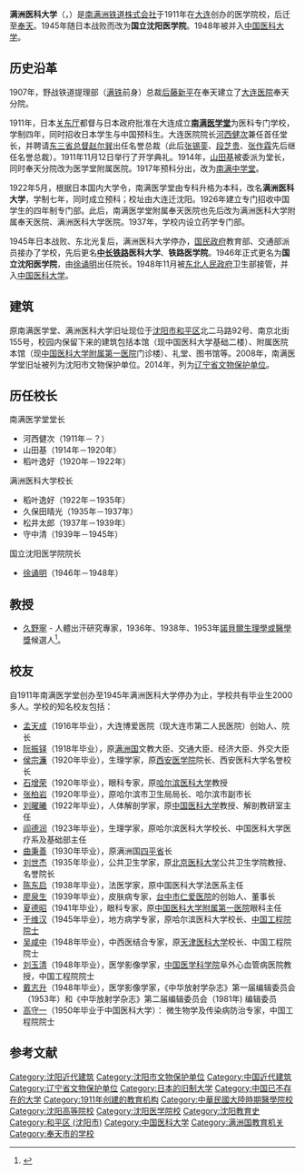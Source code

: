 {{Infobox University
|name = 满洲医科大学
|image = [[File:奉天・満州医科大学付属医院本館.jpeg|center]]
|caption = 满洲医科大学附属医院本馆（现[[中国医科大学附属第一医院|中国医科大学附属第一医院]]门诊楼）
|established = 1911年
|former_name = 南满医学堂
|address  = [[奉天市|奉天市]]（今[[沈阳市|沈阳市]][[和平区_(沈阳市)|和平区]]）
}}
'''满洲医科大学'''（{{lang-ja|満州医科大学}}，{{lang-en|Manchuria Medical College}}）是[[南满洲铁道株式会社|南满洲铁道株式会社]]于1911年在[[大连|大连]]创办的医学院校，后迁至[[奉天|奉天]]。1945年随日本战败而改为'''国立沈阳医学院'''。1948年被并入[[中国医科大学|中国医科大学]]。

== 历史沿革 ==
1907年，野战铁道提理部（[[满铁|满铁]]前身）总裁[[后藤新平|后藤新平]]在奉天建立了[[大连医院|大连医院]]奉天分院。

1911年，日本[[关东厅|关东厅]]都督与日本政府批准在大连成立'''[[南满医学堂|南满医学堂]]'''为医科专门学校，学制四年，同时招收日本学生与中国预科生。大连医院院长[[河西健次|河西健次]]兼任首任堂长，并聘请[[东三省总督|东三省总督]][[赵尔巽|赵尔巽]]出任名誉总裁（此后[[张锡銮|张锡銮]]、[[段芝贵|段芝贵]]、[[张作霖|张作霖]]先后继任名誉总裁）。1911年11月12日举行了开学典礼。1914年，[[山田基|山田基]]被委派为堂长，同时奉天分院改为医学堂附属医院。1917年预科分出，改为[[南满中学堂|南满中学堂]]。{{r|dang}}{{r|wsz}}{{r|lu}}

1922年5月，根据日本国内大学令，南满医学堂由专科升格为本科，改名'''满洲医科大学'''，学制七年，同时成立预科；校址由大连迁沈阳。1926年建立专门招收中国学生的四年制专门部。此后，南满医学堂附属奉天医院也先后改为满洲医科大学附属奉天医院、满洲医科大学医院。1937年，学校内设立药学专门部。{{r|dang}}{{r|wsz}}{{r|lu}}

1945年日本战败、东北光复后，满洲医科大学停办，[[国民政府|国民政府]]教育部、交通部派员接办了学校，先后更名'''[[中长铁路|中长铁路]]医科大学'''、'''铁路医学院'''。1946年正式更名为'''国立沈阳医学院'''，由[[徐诵明|徐诵明]]出任院长。1948年11月被[[东北人民政府|东北人民政府]]卫生部接管，并入[[中国医科大学|中国医科大学]]。{{r|wsz}}

== 建筑 ==
{{文物保护单位
| 级别 = 省级
| 省名 = 辽宁省
| 图片 = [[File:The_First_Affiliated_Hospital_of_China_Medical_University_06_2015-09.JPG|260px]]<br><small>附属医院本馆西北面，2015年9月</small>
| 名称 = 南满医学堂旧址
| 编号 = 9-209
| 分类 = 近现代重要史迹及代表性建筑
| 时代 = 1921年
| 所在 = [[沈阳市|沈阳市]][[和平区_(沈阳市)|和平区]]
| 登录 = 2014年10月
}}
原南满医学堂、满洲医科大学旧址现位于[[沈阳市|沈阳市]][[和平区_(沈阳市)|和平区]]北二马路92号、南京北街155号，校园内保留下来的建筑包括本馆（现中国医科大学基础二楼）、附属医院本馆（现[[中国医科大学附属第一医院|中国医科大学附属第一医院]]门诊楼）、礼堂、图书馆等。2008年，南满医学堂旧址被列为沈阳市文物保护单位。{{r|chen}}2014年，列为[[辽宁省文物保护单位|辽宁省文物保护单位]]。{{r|liaoning}}

== 历任校长 ==
; 南满医学堂堂长{{r|lu}}
* 河西健次（1911年－？）
* 山田基（1914年－1920年）
* 稻叶逸好（1920年－1922年）

; 满洲医科大学校长{{r|lu}}
* 稻叶逸好（1922年－1935年）
* 久保田晴光（1935年－1937年）
* 松井太郎（1937年－1939年）
* 守中清（1939年－1945年）

; 国立沈阳医学院院长{{r|wsz}}
* [[徐诵明|徐诵明]]（1946年－1948年）

== 教授 ==
* [[久野寧|久野寧]] - 人體出汗研究專家，1936年、1938年、1953年[[諾貝爾生理學或醫學獎|諾貝爾生理學或醫學獎]]候選人<ref name="Nobel">{{Cite web |url=http://www.nobelprize.org/nomination/archive/country-people.php?country=44&person=nominee |title=Nomination Database |accessdate=2016-08-18 |archive-date=2014-10-19 |archive-url=https://web.archive.org/web/20141019050219/http://www.nobelprize.org/nomination/archive/country-people.php?country=44&person=nominee |dead-url=no }}</ref>。

== 校友 ==
自1911年南满医学堂创办至1945年满洲医科大学停办为止，学校共有毕业生2000多人。{{r|dang}}{{r|lu}}学校的知名校友包括：
* [[孟天成|孟天成]]（1916年毕业），大连博爱医院（现大连市第二人民医院）创始人、院长
* [[阮振铎|阮振铎]]（1918年毕业），原[[满洲国|满洲国]]文教大臣、交通大臣、经济大臣、外交大臣
* [[侯宗濂|侯宗濂]]（1920年毕业），生理学家，原[[西安医学院|西安医学院]]院长、西安医科大学名誉校长
* [[石增荣|石增荣]]（1920年毕业），眼科专家，原[[哈尔滨医科大学|哈尔滨医科大学]]教授
* [[张柏岩|张柏岩]]（1920年毕业），原哈尔滨市卫生局局长、哈尔滨市副市长
* [[刘曜曦|刘曜曦]]（1922年毕业），人体解剖学家，原[[中国医科大学|中国医科大学]]教授、解剖教研室主任
* [[阎德润|阎德润]]（1923年毕业），生理学家，原哈尔滨医科大学校长、中国医科大学医疗系及基础部主任
* [[曲秉善|曲秉善]]（1930年毕业），原满洲国[[四平省|四平省]]长
* [[刘世杰|刘世杰]]（1935年毕业），公共卫生学家，原[[北京医科大学|北京医科大学]]公共卫生学院教授、名誉院长
* [[陈东启|陈东启]]（1938年毕业），法医学家，原中国医科大学法医系主任
* [[廖泉生|廖泉生]]（1939年毕业），皮肤病专家，[[台中市|台中市]][[仁愛醫療財團法人|仁爱医院]]的创始人、董事长
* [[夏德昭|夏德昭]]（1941年毕业），眼科专家，原[[中国医科大学附属第一医院|中国医科大学附属第一医院]]眼科主任
* [[于维汉|于维汉]]（1945年毕业），地方病学专家，原哈尔滨医科大学校长、[[中国工程院院士|中国工程院院士]]
* [[吴咸中|吴咸中]]（1948年毕业），中西医结合专家，原[[天津医科大学|天津医科大学]]校长、中国工程院院士
* [[刘玉清|刘玉清]]（1948年毕业），医学影像学家，[[中国医学科学院|中国医学科学院]]阜外心血管病医院教授，中国工程院院士
* [[戴志升|戴志升]]（1948年毕业），医学影像学家，《中华放射学杂志》第一届编辑委员会（1953年）和《中华放射学杂志》第二届编辑委员会（1981年) 编辑委员  
* [[高守一|高守一]]（1950年毕业于中国医科大学）： 微生物学及传染病防治专家，中国工程院院士

== 参考文献 ==
{{reflist|refs=
<ref name=dang>{{cite book|title=《文史资料存稿选编 第24辑 教育》|editor=党德信|publisher=中国文史出版社|chapter=满洲医科大学简史（卢治平）|year=2002}}</ref>
<ref name=wsz>{{cite book|title=《辽宁省卫生志》|editor=辽宁省卫生志编纂委员会|publisher=辽宁古籍出版社|year=1997}}</ref>
<ref name=lu>{{cite book|title=《日本侵略东北教育史》|editor=卢鸿德|publisher=辽宁人民出版社|year=1995}}</ref>
<ref name=chen>{{cite book|title=《沈阳都市中的历史建筑汇录》|editor=陈伯超|publisher=东南大学出版社|year=2010}}</ref>2014年
<ref name=liaoning>{{cite web | language =  | publisher = 辽宁省人民政府 | title = 辽宁省人民政府关于公布第九批省级文物保护单位的通知（辽政发（2014）27号） | url = http://www.ln.gov.cn/zfxx/zfwj/szfwj/zfwj2011_103250/201410/t20141031_1469720.html | author =  | date =  | accessdate =  | archive-date = 2021-12-12 | archive-url = https://web.archive.org/web/20211212090032/http://www.ln.gov.cn/zfxx/zfwj/szfwj/zfwj2011_103250/201410/t20141031_1469720.html | dead-url = no }}</ref>
}}

{{沈阳近代历史文化专题}}
{{沈阳市境内的辽宁省文物保护单位}}
{{奉天满铁附属地}}
{{中華民國大陸時期大專院校}}
{{Authority control}}
[[Category:沈阳近代建筑|Category:沈阳近代建筑]]
[[Category:沈阳市文物保护单位|Category:沈阳市文物保护单位]]
[[Category:中国近代建筑|Category:中国近代建筑]]
[[Category:辽宁省文物保护单位|Category:辽宁省文物保护单位]]
[[Category:日本的旧制大学|Category:日本的旧制大学]]
[[Category:中国已不存在的大学|Category:中国已不存在的大学]]
[[Category:1911年创建的教育机构|Category:1911年创建的教育机构]]
[[Category:中華民國大陸時期醫學院校|Category:中華民國大陸時期醫學院校]]
[[Category:沈阳高等院校|Category:沈阳高等院校]]
[[Category:沈阳医学院校|Category:沈阳医学院校]]
[[Category:沈阳教育史|Category:沈阳教育史]]
[[Category:和平区_(沈阳市)|Category:和平区 (沈阳市)]]
[[Category:中国医科大学|Category:中国医科大学]]
[[Category:满洲国教育机关|Category:满洲国教育机关]]
[[Category:奉天市的学校|Category:奉天市的学校]]